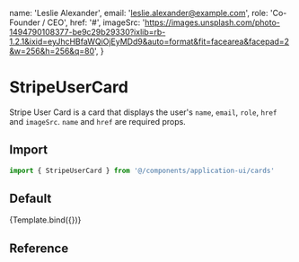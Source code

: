 
<Meta
  title="Application UI/Cards/Stripe User Card"
  component={StripeUserCard}
/>


  name: 'Leslie Alexander',
  email: 'leslie.alexander@example.com',
  role: 'Co-Founder / CEO',
  href: '#',
  imageSrc:
    'https://images.unsplash.com/photo-1494790108377-be9c29b29330?ixlib=rb-1.2.1&ixid=eyJhcHBfaWQiOjEyMDd9&auto=format&fit=facearea&facepad=2&w=256&h=256&q=80',
}

# StripeUserCard

Stripe User Card is a card that displays the user's `name`, `email`, `role`, `href` and `imageSrc`. `name` and `href` are required props.

## Import

```js
import { StripeUserCard } from '@/components/application-ui/cards'
```

## Default

<Canvas>
  <Story
    name="Default"
    args={{
      user,
    }}
  >
    {Template.bind({})}
  </Story>
</Canvas>

## Reference

<ArgsTable of={StripeUserCard} />
